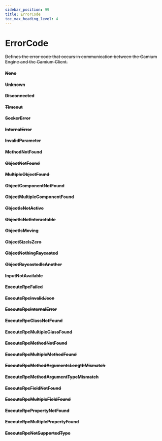 ```yaml
---
sidebar_position: 99
title: ErrorCode
toc_max_heading_level: 4
---
```


# ErrorCode <s generated />

Defines the error code that occurs in communication between the Gamium Engine and the Gamium Client.

#### None <s generated />

#### Unknown <s generated />

#### Disconnected <s generated />

#### Timeout <s generated />

#### SockerError <s generated />

#### InternalError <s generated />

#### InvalidParameter <s generated />

#### MethodNotFound <s generated />

#### ObjectNotFound <s generated />

#### MultipleObjectFound <s generated />

#### ObjectComponentNotFound <s generated />

#### ObjectMultipleComponentFound <s generated />

#### ObjectIsNotActive <s generated />

#### ObjectIsNotInteractable <s generated />

#### ObjectIsMoving <s generated />

#### ObjectSizeIsZero <s generated />

#### ObjectNothingRaycasted <s generated />

#### ObjectRaycastedIsAnother <s generated />

#### InputNotAvailable <s generated />

#### ExecuteRpcFailed <s generated />

#### ExecuteRpcInvalidJson <s generated />

#### ExecuteRpcInternalError <s generated />

#### ExecuteRpcClassNotFound <s generated />

#### ExecuteRpcMultipleClassFound <s generated />

#### ExecuteRpcMethodNotFound <s generated />

#### ExecuteRpcMultipleMethodFound <s generated />

#### ExecuteRpcMethodArgumentsLengthMismatch <s generated />

#### ExecuteRpcMethodArgumentTypeMismatch <s generated />

#### ExecuteRpcFieldNotFound <s generated />

#### ExecuteRpcMultipleFieldFound <s generated />

#### ExecuteRpcPropertyNotFound <s generated />

#### ExecuteRpcMultiplePropertyFound <s generated />

#### ExecuteRpcNotSupportedType <s generated />

